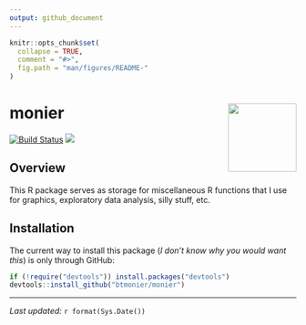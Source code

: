 ```yaml
---
output: github_document
---
```


```r
knitr::opts_chunk$set(
  collapse = TRUE,
  comment = "#>",
  fig.path = "man/figures/README-"
)
```

# monier <img src="man/figures/monier_logo.svg" align="right" height="120"/>

[![Build Status](https://travis-ci.org/btmonier/monier.svg?branch=master)](https://travis-ci.org/btmonier/monier)
[![](https://img.shields.io/badge/lifecycle-experimental-orange.svg)](https://www.tidyverse.org/lifecycle/#experimental)

## Overview
This R package serves as storage for miscellaneous R functions that I use for 
graphics, exploratory data analysis, silly stuff, etc.

## Installation
The current way to install this package (*I don't know why you would want this*) 
is only through GitHub:

```r
if (!require("devtools")) install.packages("devtools")
devtools::install_github("btmonier/monier")
```

- - -
*Last updated:* `r format(Sys.Date())`
